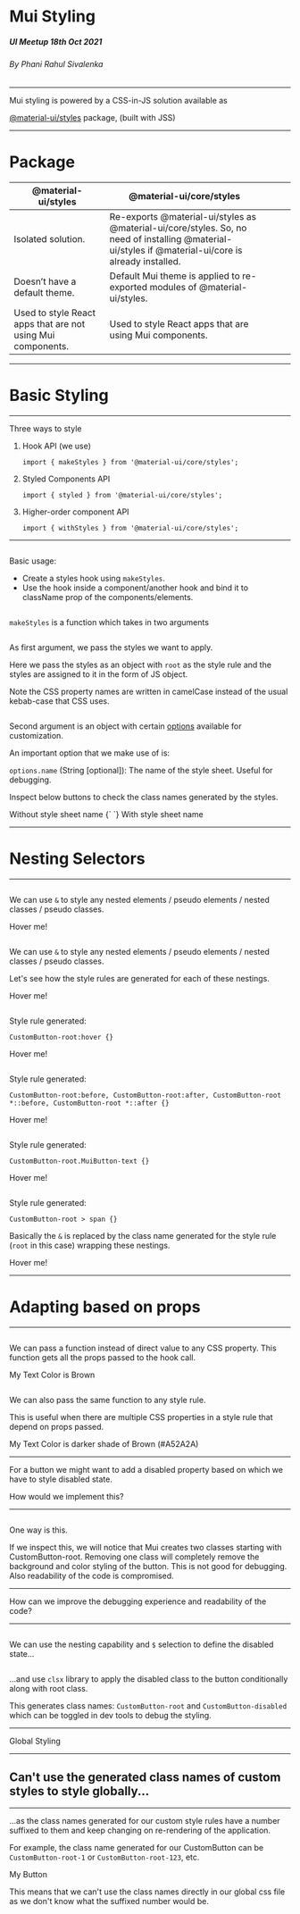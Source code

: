 


<CssBaseline />

# Mui Styling

##### UI Meetup 18th Oct 2021

###### By Phani Rahul Sivalenka

---

Mui styling is powered by a CSS-in-JS solution available as

[@material-ui/styles](https://www.npmjs.com/package/@material-ui/styles) package, (built with JSS)

---

# Package

<div style={{ padding: '2em', paddingTop: 0, fontSize: '2.5rem' }}>

| @material-ui/styles                                         | @material-ui/core/styles                                                                                                                             |     |     |     |
| ----------------------------------------------------------- | ---------------------------------------------------------------------------------------------------------------------------------------------------- | --- | --- | --- |
| Isolated solution.                                          | Re-exports @material-ui/styles as @material-ui/core/styles. So, no need of installing @material-ui/styles if @material-ui/core is already installed. |     |     |     |
| Doesn’t have a default theme.                               | Default Mui theme is applied to re-exported modules of @material-ui/styles.                                                                          |     |     |     |
| Used to style React apps that are not using Mui components. | Used to style React apps that are using Mui components.                                                                                              |     |     |     |

</div>

---

# Basic Styling

---

Three ways to style

1. Hook API (we use)

   `import { makeStyles } from '@material-ui/core/styles';`

2. Styled Components API

   `import { styled } from '@material-ui/core/styles';`

3. Higher-order component API

   `import { withStyles } from '@material-ui/core/styles';`

---

<CodeSurferColumns themes={[nightOwl]}>

<Step title="Hook API - Basic Usage">

```jsx 2[1:19,29:56],4:19,22,24[18:41] file=./samples/CustomButton.js

```

<div style={{ padding: '1em' }}>

Basic usage:

- Create a styles hook using `makeStyles`.
- Use the hook inside a component/another hook and bind it to className prop of the components/elements.

</div>

</Step>

<Step title="Hook API - Basic Usage">

```diff 4[31:42],19

```

<div style={{ padding: '1em' }}>

`makeStyles` is a function which takes in two arguments

</div>

</Step>

<Step title="Hook API - Basic Usage">

```diff 5:15

```

<div style={{ padding: '1em' }}>

As first argument, we pass the styles we want to apply.

Here we pass the styles as an object with `root` as the style rule and the styles are assigned to it in the form of JS object.

Note the CSS property names are written in camelCase instead of the usual kebab-case that CSS uses.

</div>

</Step>

<Step title="Hook API - Basic Usage">

```diff 16:18

```

<div style={{ padding: '1em' }}>

Second argument is an object with certain [options](https://v4.mui.com/styles/api/#arguments-3) available for customization.

An important option that we make use of is:

`options.name` (String [optional]): The name of the style sheet. Useful for debugging.

<div style={{ fontSize: '1.25rem' }}>

Inspect below buttons to check the class names generated by the styles.

</div>

<CustomButtonWithoutStylesheetName>
  Without style sheet name
</CustomButtonWithoutStylesheetName>
{` `}
<CustomButton>With style sheet name</CustomButton>

</div>

</Step>

</CodeSurferColumns>

---

# Nesting Selectors

---

<CodeSurferColumns themes={[nightOwl]}>

<Step title="Nesting Selectors">

```jsx 16:20 file=./samples/CustomButtonWithHover.js

```

<div style={{ padding: '1em' }}>

We can use `&` to style any nested elements / pseudo elements / nested classes / pseudo classes.

<CustomButtonWithHover>Hover me!</CustomButtonWithHover>

</div>

</Step>

<Step title="Nesting Selectors">

```diff 16:32

```

<div style={{ padding: '1em' }}>

We can use `&` to style any nested elements / pseudo elements / nested classes / pseudo classes.

Let's see how the style rules are generated for each of these nestings.

<CustomButtonWithHover>Hover me!</CustomButtonWithHover>

</div>

</Step>

<Step title="Nesting Selectors">

```diff 6,16

```

<div style={{ padding: '1em' }}>

Style rule generated:

`CustomButton-root:hover {}`

<CustomButtonWithHover>Hover me!</CustomButtonWithHover>

</div>

</Step>

<Step title="Nesting Selectors">

```diff 6,22

```

<div style={{ padding: '1em' }}>

Style rule generated:

`CustomButton-root:before, CustomButton-root:after, CustomButton-root *::before, CustomButton-root *::after {}`

<CustomButtonWithHover>Hover me!</CustomButtonWithHover>

</div>

</Step>

<Step title="Nesting Selectors">

```diff 6,26

```

<div style={{ padding: '1em' }}>

Style rule generated:

`CustomButton-root.MuiButton-text {}`

<CustomButtonWithHover>Hover me!</CustomButtonWithHover>

</div>

</Step>

<Step title="Nesting Selectors">

```diff 6,30

```

<div style={{ padding: '1em' }}>

Style rule generated:

`CustomButton-root > span {}`

Basically the `&` is replaced by the class name generated for the style rule (`root` in this case) wrapping these nestings.

<CustomButtonWithHover>Hover me!</CustomButtonWithHover>

</div>

</Step>

</CodeSurferColumns>

---

# Adapting based on props

---

<CodeSurferColumns themes={[nightOwl]}>

<Step title="Adapting based on props">

```jsx 11,22[41:49] file=./samples/CustomButtonBasedOnProps.js

```

<div style={{ padding: '1em' }}>

We can pass a function instead of direct value to any CSS property. This function gets all the props passed to the hook call.

<CustomButtonBasedOnProps color="Brown">
  My Text Color is Brown
</CustomButtonBasedOnProps>

</div>

</Step>

<Step title="Adapting based on props">

```jsx 6,7,10,11,14,22[41:49] file=./samples/CustomButtonBasedOnProps2.js

```

<div style={{ padding: '1em' }}>

We can also pass the same function to any style rule.

This is useful when there are multiple CSS properties in a style rule that depend on props passed.

<CustomButtonBasedOnProps2 color="#A52A2A">
  My Text Color is darker shade of Brown (#A52A2A)
</CustomButtonBasedOnProps2>

</div>

</Step>

</CodeSurferColumns>

---

For a button we might want to add a disabled property based on which we have to style disabled state.

How would we implement this?

---

<CodeSurferColumns themes={[nightOwl]}>

<Step title="Adapting based on props">

```jsx 7:13,16:18,29[41:52] file=./samples/CustomButtonDisabled1.js

```

<div style={{ padding: '1em' }}>

One way is this.

<DisabledDemo />

If we inspect this, we will notice that Mui creates two classes starting with CustomButton-root. Removing one class will completely remove the background and color styling of the button. This is not good for debugging. Also readability of the code is compromised.

</div>

</Step>

</CodeSurferColumns>

---

How can we improve the debugging experience and readability of the code?

---

<CodeSurferColumns themes={[nightOwl]}>

<Step title="Adapting based on props">

```jsx 7,16:27 file=./samples/CustomButtonDisabled2.js

```

<div style={{ padding: '1em' }}>

<DisabledDemo betterImplementation />

We can use the nesting capability and `$` selection to define the disabled state...

</div>

</Step>

<Step title="Adapting based on props">

```diff 39:41

```

<div style={{ padding: '1em' }}>

<DisabledDemo betterImplementation />

...and use `clsx` library to apply the disabled class to the button conditionally along with root class.

This generates class names: `CustomButton-root` and `CustomButton-disabled` which can be toggled in dev tools to debug the styling.

</div>

</Step>

</CodeSurferColumns>

---

Global Styling

---

## Can't use the generated class names of custom styles to style globally...

---

...as the class names generated for our custom style rules have a number suffixed to them and keep changing on re-rendering of the application.

For example, the class name generated for our CustomButton can be `CustomButton-root-1` or `CustomButton-root-123`, etc.

<CustomButtonWithHover>My Button</CustomButtonWithHover>

This means that we can't use the class names directly in our global css file as we don't know what the suffixed number would be.
